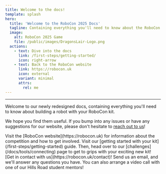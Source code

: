```yaml
---
title: Welcome to the docs!
template: splash
hero:
  title: 'Welcome to the RoboCon 2025 Docs'
  tagline: Containing everything you'll need to know about the RoboCon kit!
  image:
    alt: RoboCon 2025 Game
    file: /public/images/DragonsLair-Logo.png
  actions:
    - text: Dive into the docs
      link: /first-steps/getting-started/
      icon: right-arrow
    - text: Back to the RoboCon website
      link: https://robocon.uk
      icon: external
      variant: minimal
      attrs:
        rel: me
---
```

---
 

<p>Welcome to our newly redesigned docs, containing everything you'll need to know about building a robot with your RoboCon kit.</p>
<p>We hope you find them useful. If you bump into any issues or have any suggestions for our website, please don't hesitate to <a href="https://robocon.uk/contact-us">reach out to us</a>!</p>

<CardGrid stagger>
	<Card title="Not looking for the docs?" icon="information">
		Visit the [RoboCon website](https://robocon.uk) for information about the competition and how to get involved.
	</Card>
	<Card title="Just getting started?" icon="rocket">
		Visit our [getting started with your kit](/first-steps/getting-started) guide. Then, head over to our [challenges](/docs/tools/connecting) page to get to grips with your exciting new kit!
	</Card>
	<Card title="Still stuck?" icon="puzzle">
		[Get in contact with us](https://robocon.uk/contact)! Send us an email, and we'll answer any questions you have. You can also arrange a video call with one of our Hills Road student mentors!
	</Card>
</CardGrid>
